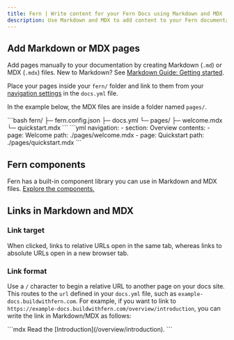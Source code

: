 ---
title: Fern | Write content for your Fern Docs using Markdown and MDX
description: Use Markdown and MDX to add content to your Fern documentation site, including Fern's built-in component library.
---

## Add Markdown or MDX pages

Add pages manually to your documentation by creating Markdown (`.md`) or MDX (`.mdx`) files. New to Markdown? See [Markdown Guide: Getting started](https://www.markdownguide.org/getting-started/).

Place your pages inside your `fern/` folder and link to them from your [navigation settings](/fern-docs/config/navigation) in the `docs.yml` file.

In the example below, the MDX files are inside a folder named `pages/`.

<CodeBlock title="Example folder structure">
```bash
fern/
├─ fern.config.json
├─ docs.yml
└─ pages/
  ├─ welcome.mdx
  └─ quickstart.mdx
```
</CodeBlock>

<CodeBlock title="docs.yml">
```yml
navigation:
  - section: Overview
    contents: 
      - page: Welcome 
        path: ./pages/welcome.mdx
      - page: Quickstart
        path: ./pages/quickstart.mdx
```
</CodeBlock>

## Fern components
Fern has a built-in component library you can use in Markdown and MDX files. [Explore the components.](/fern-docs/content/component-library/)

## Links in Markdown and MDX

### Link target
When clicked, links to relative URLs open in the same tab, whereas links to absolute URLs open in a new browser tab. 

### Link format
Use a `/` character to begin a relative URL to another page on your docs site. This routes to the `url` defined in your `docs.yml` file, such as `example-docs.buildwithfern.com`. For example, if you want to link to `https://example-docs.buildwithfern.com/overview/introduction`, you can write the link in Markdown/MDX as follows:

<CodeBlock title="Relative link example">
```mdx
Read the [Introduction](/overview/introduction).
```
</CodeBlock>